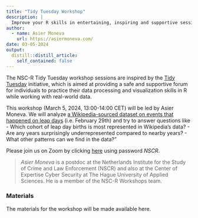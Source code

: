 ```yaml
---
title: "Tidy Tuesday Workshop"
description: |
  Improve your R skills in entertaining, inspiring and supportive sessions moderated by your own colleagues.
author:
  - name: Asier Moneva
    url: https://asiermoneva.com/
date: 03-05-2024
output:
  distill::distill_article:
    self_contained: false
---
```


The NSC-R Tidy Tuesday workshop sessions are inspired by the [Tidy Tuesday](https://www.tidytuesday.com/) initiative, which is aimed at providing a safe and supportive forum for individuals to practice their data processing and visualization skills in R while working with real-world data.

This workshop (March 5, 2024, 13:00-14:00 CET) will be led by Asier Moneva. We will analyze [a Wikipedia-sourced dataset on events that happened on leap days](https://github.com/rfordatascience/tidytuesday/tree/master/data/2024/2024-02-27) (i.e. February 29th) and try to answer questions like
 - Which cohort of leap day births is most represented in Wikipedia's data? 
 - Are any years surprisingly underrepresented compared to nearby years? 
 - What other patterns can we find in the data?"   

Please join us  on Zoom by clicking [here](https://us02web.zoom.us/j/4539912989) using password *NSCR*.


> *Asier Moneva* is a postdoc at the Netherlands Institute for the Study of Crime and Law Enforcement (NSCR) and also at the Center of Expertise Cyber Security at The Hague University of Applied Sciences. He is a member of the NSC-R Workshops team.

### Materials

The materials for the workshop will be made available here.